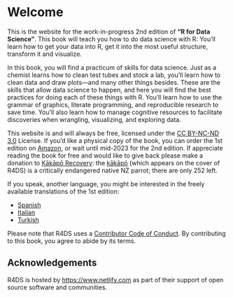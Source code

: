 # Welcome {.unnumbered}

This is the website for the work-in-progress 2nd edition of **"R for Data Science"**.
This book will teach you how to do data science with R: You'll learn how to get your data into R, get it into the most useful structure, transform it and visualize.

In this book, you will find a practicum of skills for data science.
Just as a chemist learns how to clean test tubes and stock a lab, you'll learn how to clean data and draw plots---and many other things besides.
These are the skills that allow data science to happen, and here you will find the best practices for doing each of these things with R.
You'll learn how to use the grammar of graphics, literate programming, and reproducible research to save time.
You'll also learn how to manage cognitive resources to facilitate discoveries when wrangling, visualizing, and exploring data.

This website is and will always be free, licensed under the [CC BY-NC-ND 3.0](https://creativecommons.org/licenses/by-nc-nd/3.0/us/) License.
If you'd like a physical copy of the book, you can order the 1st edition on [Amazon](https://amzn.to/2aHLAQ1), or wait until mid-2023 for the 2nd edition.
If appreciate reading the book for free and would like to give back please make a donation to [Kākāpō Recovery](https://www.doc.govt.nz/kakapo-donate): the [kākāpō](https://www.youtube.com/watch?v=9T1vfsHYiKY) (which appears on the cover of R4DS) is a critically endangered native NZ parrot; there are only 252 left.

If you speak, another language, you might be interested in the freely available translations of the 1st edition:

-   [Spanish](https://es.r4ds.hadley.nz)
-   [Italian](https://it.r4ds.hadley.nz)
-   [Turkish](https://tr.r4ds.hadley.nz)

Please note that R4DS uses a [Contributor Code of Conduct](https://contributor-covenant.org/version/2/0/CODE_OF_CONDUCT.html).
By contributing to this book, you agree to abide by its terms.

## Acknowledgements {.unnumbered}

R4DS is hosted by <https://www.netlify.com> as part of their support of open source software and communities.
